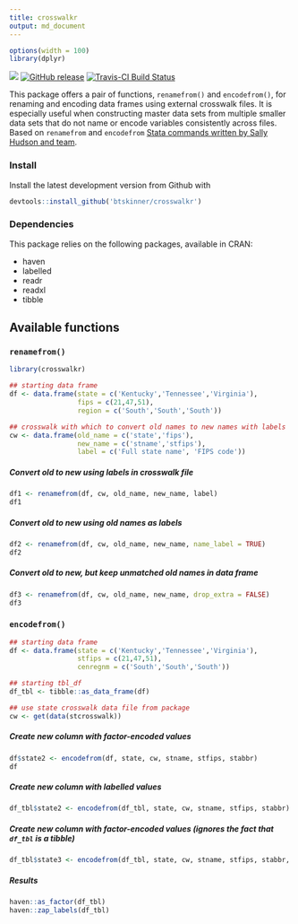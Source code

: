 ```yaml
---
title: crosswalkr
output: md_document
---
```


```r
options(width = 100)
library(dplyr)
```

![](https://img.shields.io/badge/dev-beta-red.svg)
[![GitHub release](https://img.shields.io/github/release/btskinner/crosswalkr.svg)](https://github.com/btskinner/crosswalkr)
[![Travis-CI Build Status](https://travis-ci.org/btskinner/crosswalkr.svg?branch=master)](https://travis-ci.org/btskinner/crosswalkr)


This package offers a pair of functions, `renamefrom()` and
 `encodefrom()`, for renaming and encoding data frames using external
 crosswalk files. It is especially useful when constructing master
 data sets from multiple smaller data sets that do not name or encode
 variables consistently across files. Based on `renamefrom` and
 `encodefrom`
 [Stata commands written by Sally Hudson and team](https://github.com/slhudson/rename-and-encode).

### Install

Install the latest development version from Github with

```r
devtools::install_github('btskinner/crosswalkr')
```

### Dependencies

This package relies on the following packages, available in CRAN:

* haven
* labelled
* readr
* readxl
* tibble

## Available functions

### `renamefrom()`

```r
library(crosswalkr)

## starting data frame
df <- data.frame(state = c('Kentucky','Tennessee','Virginia'),
                 fips = c(21,47,51),
                 region = c('South','South','South'))

## crosswalk with which to convert old names to new names with labels
cw <- data.frame(old_name = c('state','fips'),
                 new_name = c('stname','stfips'),
                 label = c('Full state name', 'FIPS code'))
```  

##### Convert old to new using labels in crosswalk file
```r
df1 <- renamefrom(df, cw, old_name, new_name, label)
df1
```   

##### Convert old to new using old names as labels
```r
df2 <- renamefrom(df, cw, old_name, new_name, name_label = TRUE)
df2
```  

##### Convert old to new, but keep unmatched old names in data frame
```r
df3 <- renamefrom(df, cw, old_name, new_name, drop_extra = FALSE)
df3
```

### `encodefrom()`

```r

## starting data frame
df <- data.frame(state = c('Kentucky','Tennessee','Virginia'),
                 stfips = c(21,47,51),
                 cenregnm = c('South','South','South'))

## starting tbl_df
df_tbl <- tibble::as_data_frame(df)

## use state crosswalk data file from package
cw <- get(data(stcrosswalk))
```

##### Create new column with factor-encoded values
```r
df$state2 <- encodefrom(df, state, cw, stname, stfips, stabbr)
df
```  

##### Create new column with labelled values
```r
df_tbl$state2 <- encodefrom(df_tbl, state, cw, stname, stfips, stabbr)
```

##### Create new column with factor-encoded values (ignores the fact that `df_tbl` is a tibble)
```r
df_tbl$state3 <- encodefrom(df_tbl, state, cw, stname, stfips, stabbr, ignore_tibble = TRUE)
```

##### Results
```r
haven::as_factor(df_tbl)
haven::zap_labels(df_tbl)
```
